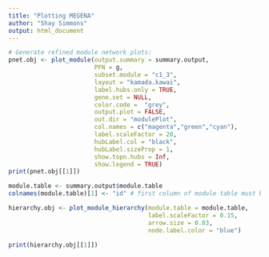```yaml
---
title: "Plotting MEGENA"
author: "Shay Simmons"
output: html_document
---
```


```r

# Generate refined module network plots:
pnet.obj <- plot_module(output.summary = summary.output,
                        PFN = g,
                        subset.module = "c1_3",
                        layout = "kamada.kawai",
                        label.hubs.only = TRUE,
                        gene.set = NULL,
                        color.code =  "grey",
                        output.plot = FALSE,
                        out.dir = "modulePlot",
                        col.names = c("magenta","green","cyan"),
                        label.scaleFactor = 20,
                        hubLabel.col = "black",
                        hubLabel.sizeProp = 1,
                        show.topn.hubs = Inf,
                        show.legend = TRUE)
print(pnet.obj[[1]])

```


```r

module.table <- summary.output$module.table
colnames(module.table)[1] <- "id" # first column of module table must be labelled as "id".

hierarchy.obj <- plot_module_hierarchy(module.table = module.table,
                                       label.scaleFactor = 0.15,
                                       arrow.size = 0.03,
                                       node.label.color = "blue")

print(hierarchy.obj[[1]])

```



